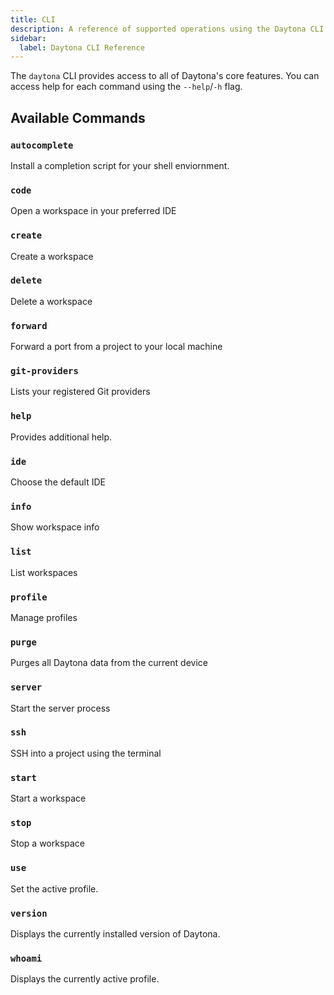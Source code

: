 ```yaml
---
title: CLI
description: A reference of supported operations using the Daytona CLI.
sidebar:
  label: Daytona CLI Reference
---
```


The `daytona` CLI provides access to all of Daytona's core features.
You can access help for each command using the `--help`/`-h` flag.

## Available Commands

### `autocomplete`
Install a completion script for your shell enviornment.

### `code`
Open a workspace in your preferred IDE

### `create`
Create a workspace

### `delete`
Delete a workspace

### `forward`
Forward a port from a project to your local machine

### `git-providers`
Lists your registered Git providers

### `help`
Provides additional help.

### `ide`
Choose the default IDE

### `info`
Show workspace info

### `list`
List workspaces

### `profile`
Manage profiles

### `purge`
Purges all Daytona data from the current device

### `server`
Start the server process

### `ssh`
SSH into a project using the terminal

### `start`
Start a workspace

### `stop`
Stop a workspace

### `use`
Set the active profile.

### `version`
Displays the currently installed version of Daytona.

### `whoami`
Displays the currently active profile.